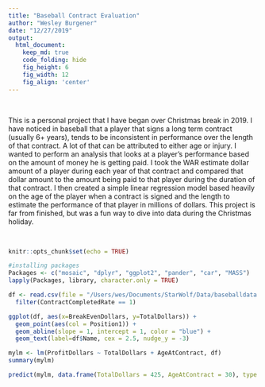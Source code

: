```yaml
---
title: "Baseball Contract Evaluation"
author: "Wesley Burgener"
date: "12/27/2019"
output:
  html_document:  
    keep_md: true
    code_folding: hide
    fig_height: 6
    fig_width: 12
    fig_align: 'center'
---
```


<br>

This is a personal project that I have began over Christmas break in 2019. I have noticed in baseball that a player that signs a long term contract (usually 6+ years), tends to be inconsistent in performance over the length of that contract. A lot of that can be attributed to either age or injury. I wanted to perform an analysis that looks at a player's performance based on the amount of money he is getting paid. I took the WAR estimate dollar amount of a player during each year of that contract and compared that dollar amount to the amount being paid to that player during the duration of that contract. I then created a simple linear regression model based heavily on the age of the player when a contract is signed and the length to estimate the performance of that player in millions of dollars. This project is far from finished, but was a fun way to dive into data during the Christmas holiday.

<br>

```r
knitr::opts_chunk$set(echo = TRUE)

#installing packages
Packages <- c("mosaic", "dplyr", "ggplot2", "pander", "car", "MASS")
lapply(Packages, library, character.only = TRUE)
```


```r
df <- read.csv(file = "/Users/wes/Documents/StarWolf/Data/baseballdata.csv") %>% 
  filter(ContractCompletedRate == 1)

ggplot(df, aes(x=BreakEvenDollars, y=TotalDollars)) +
  geom_point(aes(col = Position1)) +
  geom_abline(slope = 1, intercept = 1, color = "blue") +
  geom_text(label=df$Name, cex = 2.5, nudge_y = -3)

mylm <- lm(ProfitDollars ~ TotalDollars + AgeAtContract, df)
summary(mylm)

predict(mylm, data.frame(TotalDollars = 425, AgeAtContract = 30), type = "response")
```

